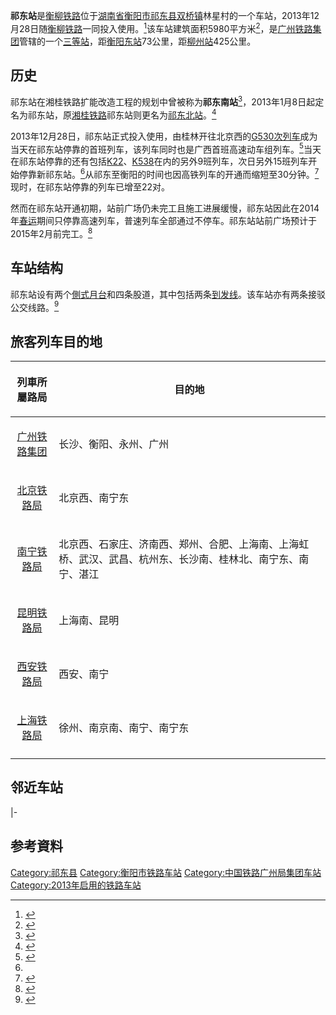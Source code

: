 {{About|2013年12月28日开通的衡柳铁路祁东站|1967年至2013年间的原祁东站|祁东北站}}
{{Not|祁县东站}}
{{Infobox China railway station
|车站名称= 祁东站
|图片=
|图片介绍=
|其他名称= 祁东南站（原定）
|车站拼音= Qidong
|英文名称= Qidong Railway Station
|车站代码= 36004<ref>{{cite web|url=http://hyfw.12306.cn/hyinfo/action/FwcszsAction_index?type=1|title=营业站服务信息查询|publisher=[[中国铁路客户服务中心|中国铁路客户服务中心]]|accessdate=2017-01-08|archive-date=2016-11-06|archive-url=https://web.archive.org/web/20161106075157/http://hyfw.12306.cn/hyinfo/action/FwcszsAction_index?type=1|dead-url=no}}</ref>
|电报码 = QWQ
|拼音码 = QDO
|车站类型= 客运站
|车站位置= [[湖南省|湖南省]][[衡阳市|衡阳市]][[祁东县|祁东县]][[双桥镇_(祁东县)|双桥镇]]林星村
|坐标={{coord|26|45|44.19|N|112|3|37.96|E|display=inline,title}}
|归属= [[广州铁路（集团）公司|广州铁路（集团）公司]][[衡阳车务段|衡阳车务段]]
|使用状态= 使用中
|线路= [[衡柳铁路|衡柳铁路]]
|车站等级= [[三等站_(中国大陆)|三等站]]
|月台数目= 2
|侧式站台= 2
|岛式站台= 0
|站台面= 2
|正线= 2
|到发线= 2
|其它线=
|網站=
}}
'''祁东站'''是[[衡柳铁路|衡柳铁路]]位于[[湖南省|湖南省]][[衡阳市|衡阳市]][[祁东县|祁东县]][[双桥镇_(祁东县)|双桥镇]]林星村的一个车站，2013年12月28日随[[衡柳铁路|衡柳铁路]]一同投入使用。<ref name="notice">{{cite web|url=http://news.czt.cc/minsheng/2013/1231/16301.html|title=关于维护祁东火车站(新站)正常营运秩序的通告|work=祁东县人民政府|date=2013-12-27|accessdate=2014-12-27|archive-url=https://web.archive.org/web/20141227062812/http://news.czt.cc/minsheng/2013/1231/16301.html|archive-date=2014-12-27|dead-url=yes}}</ref>该车站建筑面积5980平方米<ref>{{cite news|url=http://www.e0734.com/2013/1229/330091.html|title=衡柳线过境祁东建起高铁客站日均发客4000人|publisher=衡阳新闻网|date=2013-12-29|accessdate=2014-12-27|archive-date=2014-07-04|archive-url=https://web.archive.org/web/20140704062243/http://www.e0734.com/2013/1229/330091.html|dead-url=no}}</ref>，是[[广州铁路集团|广州铁路集团]]管辖的一个[[三等站_(中国大陆)|三等站]]，距[[衡阳东站|衡阳东站]]73公里，距[[柳州站|柳州站]]425公里。

==历史==
祁东站在湘桂铁路扩能改造工程的规划中曾被称为'''祁东南站'''<ref>{{cite news|url=http://hn.rednet.cn/c/2010/06/28/1993576.htm|title=湘桂铁路扩改工程衡永段昨日架起“首孔梁”|publisher=红网|date=2010-06-28|accessdate=2014-12-27|archive-date=2014-12-27|archive-url=https://web.archive.org/web/20141227062650/http://hn.rednet.cn/c/2010/06/28/1993576.htm|dead-url=no}}</ref>，2013年1月8日起定名为祁东站，原[[湘桂铁路|湘桂铁路]]祁东站则更名为[[祁东北站|祁东北站]]。<ref>{{cite news|url=http://www.qdxw.com.cn/p_2_86_33329.html|title=原祁东火车站更名为祁东北站|publisher=祁东新闻网|date=2013-01-08|accessdate=2014-12-27|archive-date=2013-01-14|archive-url=https://web.archive.org/web/20130114193131/http://www.qdxw.com.cn/p_2_86_33329.html|dead-url=no}}</ref>

2013年12月28日，祁东站正式投入使用，由桂林开往北京西的[[G529/530次列车|G530次列车]]成为当天在祁东站停靠的首班列车，该列车同时也是广西首班高速动车组列车。<ref>{{cite news|url=http://report.hebei.com.cn/system/2013/12/31/013157923_01.shtml|title=河北人值乘京桂高铁首发列车 服务获乘客“点赞”|publisher=长城网|date=2013-12-31|accessdate=2014-12-27|archive-date=2014-12-27|archive-url=https://web.archive.org/web/20141227063011/http://report.hebei.com.cn/system/2013/12/31/013157923_01.shtml|dead-url=no}}</ref>当天在祁东站停靠的还有包括[[K21/22次列车|K22]]、[[T25/26次列车|K538]]在内的另外9班列车，次日另外15班列车开始停靠新祁东站。<ref name="notice"/>从祁东至衡阳的时间也因高铁列车的开通而缩短至30分钟。<ref>{{cite news|url=http://www.e0734.com/2013/1229/330092.html|title=记者体验G537次动车组 60分钟从衡阳到永州|publisher=衡阳新闻网|date=2013-12-29|accessdate=2014-12-27|archive-date=2014-07-04|archive-url=https://web.archive.org/web/20140704061917/http://www.e0734.com/2013/1229/330092.html|dead-url=no}}</ref>现时，在祁东站停靠的列车已增至22对。

然而在祁东站开通初期，站前广场仍未完工且施工进展缓慢，祁东站因此在2014年[[春运|春运]]期间只停靠高速列车，普速列车全部通过不停车。祁东站站前广场预计于2015年2月前完工。<ref>{{cite news|url=http://www.qdx.gov.cn/qdxweb/detail.aspx?id=5f9b36d2-c71d-4ae0-9b1c-05ea5d429721&name=zwgklist|title=祁东火车站站前广场施工进展顺利预计春运前基本完工|publisher=祁东县电子政务办|date=2014-12-24|accessdate=2014-12-27|archive-url=https://web.archive.org/web/20141227081044/http://www.qdx.gov.cn/qdxweb/detail.aspx?id=5f9b36d2-c71d-4ae0-9b1c-05ea5d429721&name=zwgklist|archive-date=2014-12-27|dead-url=yes}}</ref>

==车站结构==
祁东站设有两个[[側式月台|側式月台]]和四条股道，其中包括两条[[到发线|到发线]]。该车站亦有两条接驳公交线路。<ref>{{cite web|url=http://www.qdonger.com/article-369-1.html|title=祁东8路公交车终点站改设（新）火车站|publisher=祁东人家|date=2013-12-28|accessdate=2014-12-27|archive-date=2014-12-27|archive-url=https://web.archive.org/web/20141227063002/http://www.qdonger.com/article-369-1.html|dead-url=no}}</ref>

== 旅客列车目的地 ==
{| class="wikitable sortable" style="font-size: 90%"
!列車所屬路局
!目的地
|-
|<center>[[广州铁路集团|广州铁路集团]]
|长沙、衡阳、永州、广州
|-
|<center>[[北京铁路局|北京铁路局]]
|北京西、南宁东
|-
|<center>[[南宁铁路局|南宁铁路局]]
|北京西、石家庄、济南西、郑州、合肥、上海南、上海虹桥、武汉、武昌、杭州东、长沙南、桂林北、南宁东、南宁、湛江
|-
|<center>[[昆明铁路局|昆明铁路局]]
|上海南、昆明
|-
|<center>[[西安铁路局|西安铁路局]]
|西安、南宁
|-
|<center>[[上海铁路局|上海铁路局]]
|徐州、南京南、南宁、南宁东
|-
|}

==邻近车站==
{{start rail box|[[中国铁路|中国铁路]]}}
{{s-inop|[[谭子山南站|谭子山南站]]|[[衡阳站|衡阳]]方向}}
{{s-line|[[衡柳铁路|衡柳铁路]]}}
{{s-inop|[[祁阳站|祁阳站]]|[[柳州站|柳州]]方向}}
|-
{{end box}}

==参考資料==
{{reflist}}

{{衡柳铁路}}
{{湖南省铁路}}

[[Category:祁东县|Category:祁东县]]
[[Category:衡阳市铁路车站|Category:衡阳市铁路车站]]
[[Category:中国铁路广州局集团车站|Category:中国铁路广州局集团车站]]
[[Category:2013年启用的铁路车站|Category:2013年启用的铁路车站]]